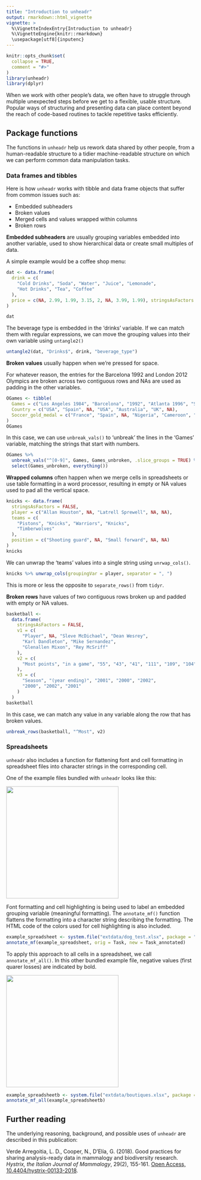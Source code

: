 ```yaml
---
title: "Introduction to unheadr"
output: rmarkdown::html_vignette
vignette: >
  %\VignetteIndexEntry{Introduction to unheadr}
  %\VignetteEngine{knitr::rmarkdown}
  \usepackage[utf8]{inputenc}
---
```


```r
knitr::opts_chunk$set(
  collapse = TRUE,
  comment = "#>"
)
library(unheadr)
library(dplyr)
```

When we work with other people's data, we often have to struggle through multiple unexpected steps before we get to a flexible, usable structure. Popular ways of structuring and presenting data can place content beyond the reach of code-based routines to tackle repetitive tasks efficiently. 

## Package functions

The functions in `unheadr` help us rework data shared by other people, from a human-readable structure to a tidier machine-readable structure on which we can perform common data manipulation tasks.

### Data frames and tibbles

Here is how `unheadr` works with tibble and data frame objects that suffer from common issues such as:

* Embedded subheaders
* Broken values
* Merged cells and values wrapped within columns
* Broken rows

**Embedded subheaders** are usually grouping variables embedded into another variable, used to show hierarchical data or create small multiples of data.

A simple example would be a coffee shop menu:

```r
dat <- data.frame(
  drink = c(
    "Cold Drinks", "Soda", "Water", "Juice", "Lemonade",
    "Hot Drinks", "Tea", "Coffee"
  ),
  price = c(NA, 2.99, 1.99, 3.15, 2, NA, 3.99, 1.99), stringsAsFactors = FALSE
)

dat
```

The beverage type is embedded in the 'drinks' variable. If we can match them with regular expressions, we can move the grouping values into their own variable using `untangle2()`

```r
untangle2(dat, "Drinks$", drink, "beverage_type")
```


**Broken values** usually happen when we're pressed for space.

For whatever reason, the entries for the Barcelona 1992 and London 2012 Olympics are broken across two contiguous rows and NAs are used as padding in the other variables.

```r
OGames <- tibble(
  Games = c("Los Angeles 1984", "Barcelona", "1992", "Atlanta 1996", "Sydney 2000", "London", "2012"),
  Country = c("USA", "Spain", NA, "USA", "Australia", "UK", NA),
  Soccer_gold_medal = c("France", "Spain", NA, "Nigeria", "Cameroon", "Mexico", NA)
)
OGames
```

In this case, we can use `unbreak_vals()` to 'unbreak' the lines in the 'Games' variable, matching the strings that start with numbers.

```r
OGames %>%
  unbreak_vals("^[0-9]", Games, Games_unbroken, .slice_groups = TRUE) %>%
  select(Games_unbroken, everything())
```


**Wrapped columns** often happen when we merge cells in spreadsheets or use table formatting in a word processor, resulting in empty or NA values used to pad all the vertical space. 

```r
knicks <- data.frame(
  stringsAsFactors = FALSE,
  player = c("Allan Houston", NA, "Latrell Sprewell", NA, NA),
  teams = c(
    "Pistons", "Knicks", "Warriors", "Knicks",
    "Timberwolves"
  ),
  position = c("Shooting guard", NA, "Small forward", NA, NA)
)
knicks
```

We can unwrap the 'teams' values into a single string using `unrwap_cols()`.

```r
knicks %>% unwrap_cols(groupingVar = player, separator = ", ")
```

This is more or less the opposite to `separate_rows()` from `tidyr`.  

  
**Broken rows** have values of two contiguous rows broken up and padded with empty or NA values.

```r
basketball <-
  data.frame(
    stringsAsFactors = FALSE,
    v1 = c(
      "Player", NA, "Sleve McDichael", "Dean Wesrey",
      "Karl Dandleton", "Mike Sernandez",
      "Glenallen Mixon", "Rey McSriff"
    ),
    v2 = c(
      "Most points", "in a game", "55", "43", "41", "111", "109", "104"
    ),
    v3 = c(
      "Season", "(year ending)", "2001", "2000", "2002",
      "2000", "2002", "2001"
    )
  )
basketball
```

In this case, we can match any value in any variable along the row that has broken values.

```r
unbreak_rows(basketball, "^Most", v2)
```

### Spreadsheets

`unheadr` also includes a function for flattening font and cell formatting in spreadsheet files into character strings in the corresponding cell.

One of the example files bundled with `unheadr` looks like this:

<img src="dogtest.png" width="300" />

Font formatting and cell highlighting is being used to label an embedded grouping variable (meaningful formatting). The `annotate_mf()` function flattens the formatting into a character string describing the formatting. The HTML code of the colors used for cell highlighting is also included.

```r
example_spreadsheet <- system.file("extdata/dog_test.xlsx", package = "unheadr")
annotate_mf(example_spreadsheet, orig = Task, new = Task_annotated)
```

To apply this approach to all cells in a spreadsheet, we call `annotate_mf_all()`. In this other bundled example file, negative values (first quarer losses) are indicated by bold. 

<img src="boutiques.png" width="300" />

```r
example_spreadsheetb <- system.file("extdata/boutiques.xlsx", package = "unheadr")
annotate_mf_all(example_spreadsheetb)
```


## Further reading

The underlying reasoning, background, and possible uses of `unheadr` are  described in this publication:

Verde Arregoitia, L. D., Cooper, N., D'El&#237;a, G. (2018). Good practices for sharing analysis-ready data in mammalogy and biodiversity research. _Hystrix, the Italian Journal of Mammalogy_, 29(2), 155-161. [Open Access,  10.4404/hystrix-00133-2018](https://doi.org/10.4404/hystrix-00133-2018). \doi{10.4404/hystrix-00133-2018} 
